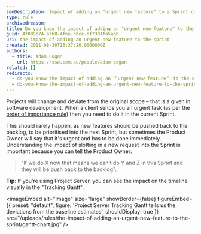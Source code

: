 ```yaml
---
seoDescription: Impact of adding an "urgent new feature" to a Sprint can significantly alter project timelines, compromising original scope and prioritized tasks.
type: rule
archivedreason:
title: Do you know the impact of adding an "urgent new feature" to the Sprint?
guid: 4f089b74-a368-4f6e-bbce-bf7301fa5abb
uri: the-impact-of-adding-an-urgent-new-feature-to-the-sprint
created: 2011-08-30T13:37:20.0000000Z
authors:
  - title: Adam Cogan
    url: https://ssw.com.au/people/adam-cogan
related: []
redirects:
  - do-you-know-the-impact-of-adding-an-＂urgent-new-feature＂-to-the-sprint
  - do-you-know-the-impact-of-adding-an-urgent-new-feature-to-the-sprint
---
```


Projects will change and deviate from the original scope – that is a given in software development. When a client sends you an urgent task (as per the [order of importance rule](/do-you-complete-work-in-order-of-importance-aka-priorities)) then you need to do it in the current Sprint.

This should rarely happen, as new features should be pushed back to the backlog, to be prioritised into the next Sprint, but sometimes the Product Owner will say that it's urgent and has to be done immediately.
Understanding the impact of slotting in a new request into the Sprint is important because you can tell the Product Owner:

> "If we do X now that means we can’t do Y and Z in this Sprint and they will be push back to the backlog".

**Tip:** If you're using Project Server, you can see the impact on the timeline visually in the "Tracking Gantt".


<imageEmbed
  alt="Image"
  size="large"
  showBorder={false}
  figureEmbed={{
    preset: "default",
    figure: 'Project Server Tracking Gantt tells us the deviations from the baseline estimates',
    shouldDisplay: true
  }}
  src="/uploads/rules/the-impact-of-adding-an-urgent-new-feature-to-the-sprint/gantt-chart.jpg"
/>